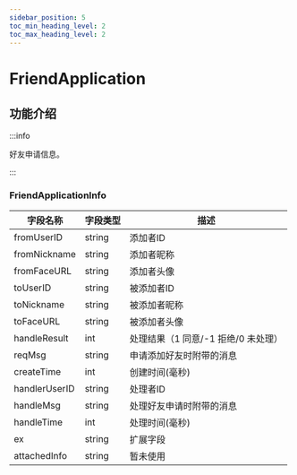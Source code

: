 ```yaml
---
sidebar_position: 5
toc_min_heading_level: 2
toc_max_heading_level: 2
---
```


# FriendApplication

## 功能介绍

:::info

好友申请信息。

:::

### FriendApplicationInfo

| 字段名称      | 字段类型 | 描述                                |
| ------------- | -------- | ----------------------------------- |
| fromUserID    | string   | 添加者ID                       |
| fromNickname  | string   | 添加者昵称                          |
| fromFaceURL   | string   | 添加者头像                      |
| toUserID      | string   | 被添加者ID                     |
| toNickname    | string   | 被添加者昵称                        |
| toFaceURL     | string   | 被添加者头像                    |
| handleResult  | int      | 处理结果（1 同意/-1 拒绝/0 未处理） |
| reqMsg        | string   | 申请添加好友时附带的消息            |
| createTime    | int      | 创建时间(毫秒)                            |
| handlerUserID | string   | 处理者ID                       |
| handleMsg     | string   | 处理好友申请时附带的消息            |
| handleTime    | int      | 处理时间(毫秒)                            |
| ex            | string   | 扩展字段                      |
| attachedInfo  | string   | 暂未使用    |
